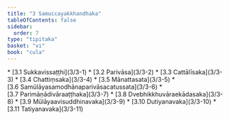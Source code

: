 ```yaml
---
title: "3 Samuccayakkhandhaka"
tableOfContents: false
sidebar:
  order: 7
type: "tipitaka"
basket: "vi"
book: "cula"
---
```



<DynamicBreadcrumb />



<TableOfContents book="cula" section="3">
* [3.1 Sukkavissaṭṭhi](3/3-1)
* [3.2 Parivāsa](3/3-2)
* [3.3 Cattālīsaka](3/3-3)
* [3.4 Chattiṃsaka](3/3-4)
* [3.5 Mānattasata](3/3-5)
* [3.6 Samūlāyasamodhānaparivāsacatussata](3/3-6)
* [3.7 Parimāṇādivāraaṭṭhaka](3/3-7)
* [3.8 Dvebhikkhuvāraekādasaka](3/3-8)
* [3.9 Mūlāyaavisuddhinavaka](3/3-9)
* [3.10 Dutiyanavaka](3/3-10)
* [3.11 Tatiyanavaka](3/3-11)
</TableOfContents>